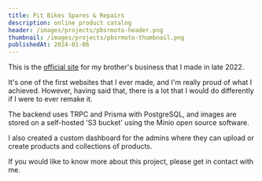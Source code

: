 ```yaml
---
title: Pit Bikes Spares & Repairs
description: online product catalog
header: /images/projects/pbsrmoto-header.png
thumbnail: /images/projects/pbsrmoto-thumbnail.png
publishedAt: 2024-01-06
---
```


This is the [official site](https://pbsrmoto.com.au) for my brother's business that I made in late 2022.

It's one of the first websites that I ever made, and I'm really proud of what I achieved.
However, having said that, there is a lot that I would do differently if I were to ever remake it.

The backend uses TRPC and Prisma with PostgreSQL, and images are stored on a self-hosted 'S3 bucket' using the Minio open source software.

I also created a custom dashboard for the admins where they can upload or create products and collections of products.

If you would like to know more about this project, please get in contact with me.
